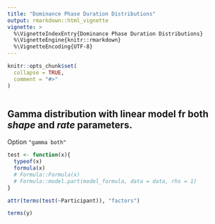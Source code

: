 ```yaml
---
title: "Dominance Phase Duration Distributions"
output: rmarkdown::html_vignette
vignette: >
  %\VignetteIndexEntry{Dominance Phase Duration Distributions}
  %\VignetteEngine{knitr::rmarkdown}
  %\VignetteEncoding{UTF-8}
---
```


```r
knitr::opts_chunk$set(
  collapse = TRUE,
  comment = "#>"
)
```

```r
```

## Gamma distribution with linear model fr both _shape_ and _rate_ parameters.

Option `"gamma both"`


```r
test <- function(x){
  typeof(x)
  formula(x)
  # Formula::Formula(x)
  # Formula::model.part(model_formula, data = data, rhs = 1)
}

attr(terms(test(~Participant)), "factors")

terms(y)
```

